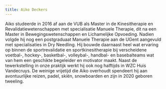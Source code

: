 ```yaml
---
title: Aiko Deckers
---
```


Aiko studeerde in 2016 af aan de VUB als Master in de Kinesitherapie en Revalidatiewetenschappen met specialisatie Manuele Therapie, dit na een Master in Bewegingswetenschappen en Lichamelijke Opvoeding. Nadien volgde hij nog een postgraduaat Manuele Therapie aan de UGent aangevuld met specialisaties in Dry Needling. Hij bouwde daarnaast heel wat ervaring op binnen de sportrevalidatie en sportkinesitherapie bij verscheidene voetbal-, hockey-, basketbal-, volleybal-, handbal- en basebalteams wat van hem een geschikte begeleider en motivator maakt. Naast de tewerkstelling in onze praktijk werkt hij ook nog halftijds in WZC Huis Vandecruys. De weinige vrijetijd die Aiko overhoudt spendeert hij aan avontuurlijke reizen, padel, skiën, snowboarden en zijn in 2020 geboren tweeling.
